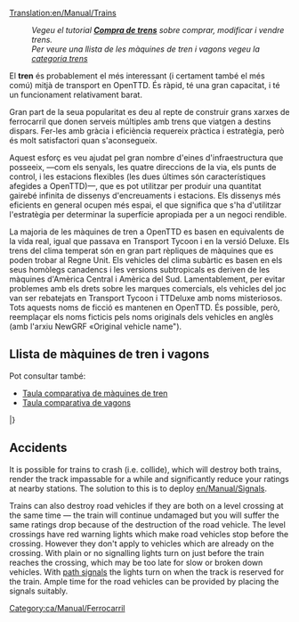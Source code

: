 [[Translation:en/Manual/Trains]]
{{ca/Traducció|en/Manual/Trains|25}}
{{ca/Manual/Taula de contingut}}
:''Vegeu el tutorial '''[[ca/Manual/Compra de trens|Compra de trens]]''' sobre comprar, modificar i vendre trens.''
:''Per veure una llista de les màquines de tren i vagons vegeu la [[:Category:ca/Trens|categoria trens]]''

El '''tren''' és probablement el més interessant (i certament també el més comú) mitjà de transport en OpenTTD. És ràpid, té una gran capacitat, i té un funcionament relativament barat.

Gran part de la seua popularitat es deu al repte de construir grans xarxes de ferrocarril que donen serveis múltiples amb trens que viatgen a destins dispars. Fer-les amb gràcia i eficiència requereix pràctica i estratègia, però és molt satisfactori quan s'aconsegueix.

Aquest esforç es veu ajudat pel gran nombre d'eines d'infraestructura que posseeix, —com els senyals, les quatre direccions de la via, els punts de control, i les estacions flexibles (les dues últimes són característiques afegides a OpenTTD)—, que es pot utilitzar per produir una quantitat gairebé infinita de dissenys d'encreuaments i estacions. Els dissenys més eficients en general ocupen més espai, el que significa que s'ha d'utilitzar l'estratègia per determinar la superfície apropiada per a un negoci rendible.

La majoria de les màquines de tren a OpenTTD es basen en equivalents de la vida real, igual que passava en Transport Tycoon i en la versió Deluxe. Els trens del clima temperat són en gran part rèpliques de màquines que es poden trobar al Regne Unit. Els vehicles del clima subàrtic es basen en els seus homòlegs canadencs i les versions subtropicals es deriven de les màquines d'Amèrica Central i Amèrica del Sud. Lamentablement, per evitar problemes amb els drets sobre les marques comercials, els vehicles del joc van ser rebatejats en Transport Tycoon i TTDeluxe amb noms misteriosos. Tots aquests noms de ficció es mantenen en OpenTTD. És possible, però, reemplaçar els noms ficticis pels noms originals dels vehicles en anglès (amb l'arxiu NewGRF «Original vehicle name").

==Llista de màquines de tren i vagons==
Pot consultar també:
* [[ca/Manual/Base Set/Trains/Comparació de trens|Taula comparativa de màquines de tren]]
* [[ca/Manual/Base Set/Trains/Comparació de vagons|Taula comparativa de vagons]]

{{ca/Manual/Taula de vehicles/Capçalera}}
{{en/Manual/VehicleTable/Header|Vapor}}
{{en/Manual/VehicleTable/Row|
*[[File:en/Manual/Base Set/Trains/Kirbypaultank.png|Locomotora Kirby Paul Tank]] [[ca/Manual/Base Set/Trains/Kirby Paul Tank|Kirby Paul Tank]]
*[[File:en/Manual/Base Set/Trains/Chaneyjubilee.png|Locomotora Chaney "Jubilee"]] [[ca/Chaney 'Jubilee'|Chaney "Jubilee"]]
*[[File:en/Manual/Base Set/Trains/Ginzua4.png|Locomotora Ginzu "A4"]] [[ca/Ginzu 'A4'|Ginzu "A4"]]
*[[File:en/Manual/Base Set/Trains/Sh8p.png|Locomotora SH "8P"]] [[ca/SH '8P'|SH "8P"]]
|
*[[File:en/Manual/Base Set/Trains/Wills280.png|Locomotora Wills 2-8-0]] [[ca/Wills 2-8-0|Wills 2-8-0]]
|
*[[File:en/Manual/Base Set/Trains/Wills280.png|Locomotora Wills 2-8-0]] [[ca/Wills 2-8-0|Wills 2-8-0]]
|
*[[File:en/Manual/Base Set/Trains/Powernautchoochoo.png|Locomotora Ploddyphut Choo-Choo]] [[ca/Ploddyphut Choo-Choo|Ploddyphut Choo-Choo]]
*[[File:en/Manual/Base Set/Trains/Ploddyphutchoochoo.png|Locomotora Powernaut Choo-Choo]] [[ca/Powernaut Choo-Choo|Powernaut Choo-Choo]]
*[[File:en/Manual/Base Set/Trains/Mightymoverchoochoo.png|Locomotora Might Mover Choo-Choo]] [[ca/Mightymover Choo-Choo|Mightymover Choo-Choo]]
}}
{{en/Manual/VehicleTable/Header|Dièsel}}
{{en/Manual/VehicleTable/Row|
*[[File:en/Manual/Base Set/Trains/Manleymoreldmu.png|Locomotora Manley-Morel DMU]] [[ca/Manley-Morel DMU|Manley-Morel DMU]]
*[[File:en/Manual/Base Set/Trains/Shhendry25.png|Locomotora SH/Hendry "25"]] [[ca/SH/Hendry '25'|SH/Hendry "25"]]
*[[File:en/Manual/Base Set/Trains/Floss47.png|Locomotora Floss "47"]] [[ca/Floss '47'|Floss "47"]]
*[[File:en/Manual/Base Set/Trains/Uu37.png|Locomotora UU "37"]] [[ca/UU '37'|UU "37"]]
*[[File:en/Manual/Base Set/Trains/Sh125.png|Locomotora SH "125"]] [[ca/SH '125'|SH "125"]]
*[[File:en/Manual/Base Set/Trains/Dash.png|Locomotora "Dash"]] [[ca/Dash|"Dash"]]
|
*[[File:en/Manual/Base Set/Trains/Mjs250.png|Locomotora MJS 250]] [[ca/MJS250|MJS250]]
*[[File:en/Manual/Base Set/Trains/Kelling3100.png|Locomotora Kelling 3100]] [[ca/Kelling 3100|Kelling 3100]]
*[[File:en/Manual/Base Set/Trains/Cs4000.png|Locomotora CS4000]] [[ca/CS4000|CS4000]]
*[[File:en/Manual/Base Set/Trains/Cs2400.png|Locomotora CS2400]] [[ca/CS2400|CS4000]]
*[[File:en/Manual/Base Set/Trains/Mjs1000.png|Locomotora MJS 1000]] [[ca/MJS 1000|MJS 1000]]
*[[File:en/Manual/Base Set/Trains/Centennial.png|Locomotora Centennial]] [[ca/Centennial|Centennial]]
*[[File:en/Manual/Base Set/Trains/Turnerturbo.png|Locomotora Turner Turbo]] [[ca/Turner Turbo|Turner Turbo]]
|
*[[File:en/Manual/Base Set/Trains/Mjs250.png|Locomotora MJS 250]] [[ca/MJS250|MJS250]]
*[[File:en/Manual/Base Set/Trains/Kelling3100.png|Locomotora Kelling 3100]] [[ca/Kelling 3100|Kelling 3100]]
*[[File:en/Manual/Base Set/Trains/Cs4000.png|Locomotora CS4000]] [[ca/CS4000|CS4000]]
*[[File:en/Manual/Base Set/Trains/Cs2400.png|Locomotora CS2400]] [[ca/CS2400|CS4000]]
*[[File:en/Manual/Base Set/Trains/Mjs1000.png|Locomotora MJS 1000]] [[ca/MJS 1000|MJS 1000]]
*[[File:en/Manual/Base Set/Trains/Centennial.png|Locomotora Centennial]] [[ca/Centennial|Centennial]]
*[[File:en/Manual/Base Set/Trains/Turnerturbo.png|Locomotora Turner Turbo]] [[ca/Turner Turbo|Turner Turbo]]
|
*[[File:en/Manual/Base Set/Trains/Ploddyphutdiesel.png|Locomotora Ploddyphut Diesel]] [[ca/Ploddyphut Diesel|Ploddyphut Diesel]]
*[[File:en/Manual/Base Set/Trains/Powernautdiesel.png|Locomotora Powernaut Diesel]] [[ca/Powernaut Diesel|Powernaut Diesel]]
}}
{{en/Manual/VehicleTable/Header|Elèctrica}}
{{en/Manual/VehicleTable/Row|
*[[File:en/Manual/Base Set/Trains/Sh30.png|Locomotora SH "30"]] [[ca/SH '30'|SH "30"]]
*[[File:en/Manual/Base Set/Trains/Sh40.png|Locomotora SH "40"]] [[ca/SH '40'|SH "40"]]
*[[File:en/Manual/Base Set/Trains/Tim.png|Locomotora "T.I.M"]] [[ca/T.I.M.|"T.I.M."]]
*[[File:en/Manual/Base Set/Trains/Asiastar.png|Locomotora "Asiastar"]] [[ca/AsiaStar|"AsiaStar"]]
|
Cap
|
Cap
|
Cap
}}
{{en/Manual/VehicleTable/Header|Monorail}}
{{en/Manual/VehicleTable/Row|
*[[File:en/Manual/Base Set/Trains/X2001.png|Locomotora monorail X2001]] [[ca/X2001|'X2001']]
*[[File:en/Manual/Base Set/Trains/Millenniumz1.png|Locomotora monorail Milennium 'Z1']] [[ca/Millennium Z1|'Millennium Z1']]
|
*[[File:en/Manual/Base Set/Trains/X2001.png|Locomotora monorail X2001]] [[ca/X2001|'X2001']]
*[[File:en/Manual/Base Set/Trains/Millenniumz1.png|Locomotora monorail Milennium 'Z1']] [[ca/Millennium Z1|'Millennium Z1']]
|
*[[File:en/Manual/Base Set/Trains/X2001.png|Locomotora monorail X2001]] [[ca/X2001|'X2001']]
*[[File:en/Manual/Base Set/Trains/Millenniumz1.png|Locomotora monorail Milennium 'Z1']] [[ca/Millennium Z1|'Millennium Z1']]
|
*[[File:en/Manual/Base Set/Trains/Wizzowowz99.png|Locomotora monorail Wizzowow 'Z99']] [[ca/Wizzowow Z99|Wizzowow Z99]]
}}
{{en/Manual/VehicleTable/Header|MagLev}}
{{en/Manual/VehicleTable/Row|
*[[File:en/Manual/Base Set/Trains/Lev1leviathan.png|Locomotora MagLev 1: Leviathan]] [[ca/Lev1 'Leviathan'|Lev1 'Leviathan']]
*[[File:en/Manual/Base Set/Trains/Lev2cyclops.png|Locomotora MagLev 2: Cyclops]] [[ca/Lev2 'Cyclops'|Lev2 'Cyclops']]
*[[File:en/Manual/Base Set/Trains/Lev3pegasus.png|Locomotora MagLev 3: Pegasus]] [[ca/Lev3 'Pegasus'|Lev3 'Pegasus']]
*[[File:en/Manual/Base Set/Trains/Lev4chimaerarhead.png|Locomotora MagLev 4: Chimaera (cap)]] [[ca/Lev4 'Chimaera'|Lev4 'Chimaera']]
|
*[[File:en/Manual/Base Set/Trains/Lev1leviathan.png|Locomotora MagLev 1: Leviathan]] [[ca/Lev1 'Leviathan'|Lev1 'Leviathan']]
*[[File:en/Manual/Base Set/Trains/Lev2cyclops.png|Locomotora MagLev 2: Cyclops]] [[ca/Lev2 'Cyclops'|Lev2 'Cyclops']]
*[[File:en/Manual/Base Set/Trains/Lev3pegasus.png|Locomotora MagLev 3: Pegasus]] [[ca/Lev3 'Pegasus'|Lev3 'Pegasus']]
*[[File:en/Manual/Base Set/Trains/Lev4chimaerarhead.png|Locomotora MagLev 4: Chimaera (cap)]] [[ca/Lev4 'Chimaera'|Lev4 'Chimaera']]
|
*[[File:en/Manual/Base Set/Trains/Lev1leviathan.png|Locomotora MagLev 1: Leviathan]] [[ca/Lev1 'Leviathan'|Lev1 'Leviathan']]
*[[File:en/Manual/Base Set/Trains/Lev2cyclops.png|Locomotora MagLev 2: Cyclops]] [[ca/Lev2 'Cyclops'|Lev2 'Cyclops']]
*[[File:en/Manual/Base Set/Trains/Lev3pegasus.png|Locomotora MagLev 3: Pegasus]] [[ca/Lev3 'Pegasus'|Lev3 'Pegasus']]
*[[File:en/Manual/Base Set/Trains/Lev4chimaerarhead.png|Locomotora MagLev 4: Chimaera (cap)]] [[ca/Lev4 'Chimaera'|Lev4 'Chimaera']]
|
*[[File:en/Manual/Base Set/Trains/Wizzowowrocketeer.png|Locomotora Wizzowow Rocketeer]] [[ca/Wizzowow Rocketeer|Wizzowow Rocketeer]]
}}
{{en/Manual/VehicleTable/Header|Vagons}}
{{en/Manual/VehicleTable/Row|
*[[File:en/Manual/Base Set/Trains/Passengercarriage.png|Vagó per Passatgers estàndard]] [[ca/Vagó per Passatgers|Vagó per Passatgers]]
*[[File:en/Manual/Base Set/Trains/Mailvan.png|Vagó per Correu estàndard]] [[ca/Vagó per Correu|Vagó per Correu]]
*[[File:en/Manual/Base Set/Trains/Coaltruck.png|Vagó per Carbó estàndard]] [[ca/Vagó per Carbó|Vagó per Carbó]]
*[[File:en/Manual/Base Set/Trains/Oiltanker car.png|Tanc de Petroli estàndard]] [[ca/Tanc de Petroli|Tanc de Petroli]]
*[[File:en/Manual/Base Set/Trains/Livestockvan.png|Vagó per Bestiar estàndard]] [[ca/Vagó per Bestiar|Vagó per Bestiar]]
*[[File:en/Manual/Base Set/Trains/Goodsvan.png|Vagó de Mercaderies estàndard]] [[ca/Vagó de Mercaderies|Vagó de Mercaderies]]
*[[File:en/Manual/Base Set/Trains/Grainhopper.png|Vagó per Gra estàndard]] [[ca/Vagó per Gra|Vagó per Gra]]
*[[File:en/Manual/Base Set/Trains/Woodtruck.png|Vagó per Fusta estàndard]] [[ca/Vagó per Fusta|Vagó per Fusta]]
*[[File:en/Manual/Base Set/Trains/Ironorehopper.png|Vagó per Mineral de Ferro estàndard]] [[ca/Vagó per Mineral de Ferro|Vagó per Mineral de Ferro]]
*[[File:en/Manual/Base Set/Trains/Steeltruck.png|Vagó per Acer estàndard]] [[ca/Vagó per Acer|Vagó per Acer]]
*[[File:en/Manual/Base Set/Trains/Armouredvan.png|Vagó Blindat estàndard]] [[ca/Vagó Blindat|Vagó Blindat]]
|
*[[File:en/Manual/Base Set/Trains/Passengercarriagex.png|Vagó per Passatgers Tropical i Subàrctic]] [[ca/Vagó per Passatgers|Vagó per Passatgers]]
*[[File:en/Manual/Base Set/Trains/Mailvan.png|Vagó per Correu estàndard]] [[ca/Vagó per Correu|Vagó per Correu]]
*[[File:en/Manual/Base Set/Trains/Coaltruck.png|Vagó per Carbó estàndard]] [[ca/Vagó per Carbó|Vagó per Carbó]]
*[[File:en/Manual/Base Set/Trains/Oiltanker car.png|Tanc de Petroli estàndard]] [[ca/Tanc de Petroli|Tanc de Petroli]]
*[[File:en/Manual/Base Set/Trains/Livestockvan.png|Vagó per Bestiar estàndard]] [[ca/Vagó per Bestiar|Vagó per Bestiar]]
*[[File:en/Manual/Base Set/Trains/Goodsvan.png|Vagó de Mercaderies estàndard]] [[ca/Vagó de Mercaderies|Vagó de Mercaderies]]
*[[File:en/Manual/Base Set/Trains/Grainhopper.png|Vagó per Gra estàndard]] [[ca/Vagó per Gra|Vagó per Gra]]
*[[File:en/Manual/Base Set/Trains/Woodtruck.png|Vagó per Fusta estàndard]] [[ca/Vagó per Fusta|Vagó per Fusta]]
*[[File:en/Manual/Base Set/Trains/Armouredvan.png|Vagó Blindat estàndard]] [[ca/Vagó Blindat|Vagó Blindat]]
*[[File:en/Manual/Base Set/Trains/Foodvan.png|Vagó per Queviures Tropical i Subàrctic]] [[ca/Vagó per Queviures|Vagó per Queviures]]
*[[File:en/Manual/Base Set/Trains/Papertruck.png|Vagó per Paper Tropical i Subàrctic]] [[ca/Vagó per Paper|Vagó per Paper]]
|
*[[File:en/Manual/Base Set/Trains/Passengercarriagex.png|Vagó per Passatgers Tropical i Subàrctic]] [[ca/Vagó per Passatgers|Vagó per Passatgers]]
*[[File:en/Manual/Base Set/Trains/Mailvan.png|Vagó per Correu estàndard]] [[ca/Vagó per Correu|Vagó per Correu]]
*[[File:en/Manual/Base Set/Trains/Oiltanker car.png|Tanc de Petroli estàndard]] [[ca/Tanc de Petroli|Tanc de Petroli]]
*[[File:en/Manual/Base Set/Trains/Goodsvan.png|Vagó de Mercaderies estàndard]] [[ca/Vagó de Mercaderies|Vagó de Mercaderies]]
*[[File:en/Manual/Base Set/Trains/Grainhopper.png|Vagó per Gra estàndard]] [[ca/Vagó per Gra|Vagó per Gra]]
*[[File:en/Manual/Base Set/Trains/Woodtruck.png|Vagó per Fusta estàndard]] [[ca/Vagó per Fusta|Vagó per Fusta]]
*[[File:en/Manual/Base Set/Trains/Armouredvan.png|Vagó Blindat estàndard]] [[ca/Vagó Blindat|Vagó Blindat]]
*[[File:en/Manual/Base Set/Trains/Foodvan.png|Vagó per Queviures Tropical i Subàrctic]] [[ca/Vagó per Queviures|Vagó per Queviures]]
*[[File:en/Manual/Base Set/Trains/Copperorehopper.png|Vagó per Mineral de Coure Tropical]] [[ca/Vagó per Mineral de Coure|Vagó per Mineral de Coure]]
*[[File:en/Manual/Base Set/Trains/Watertanker.png|Tanc d'Aigua Tropical]] [[ca/Tanc d'Aigua|Tanc d'Aigua]]
*[[File:en/Manual/Base Set/Trains/Fruittruck.png|Vagó per Fruita Tropical]] [[ca/Vagó per Fruita|Vagó per Fruita]]
*[[File:en/Manual/Base Set/Trains/Rubbertruck.png|Vagó per Cautxú Tropical]] [[ca/Vagó per Cautxú|Vagó per Cautxú]]
|
*[[File:en/Manual/Base Set/Trains/Passengercarriagetoyland.png|Vagó per Passatgers]] [[ca/Vagó per Passatgers|Vagó per Passatgers]]
*[[File:en/Manual/Base Set/Trains/Mailvanx.png|Vagó per Correu]] [[ca/Vagó per Correu|Vagó per Correu]]
*[[File:en/Manual/Base Set/Trains/Sugartruck.png|Vagó per Sucre]] [[ca/Vagó per Sucre|Vagó per Sucre]]
*[[File:en/Manual/Base Set/Trains/Candyflosshopper.png|Vagó per Cotó de Sucre]] [[ca/Vagó per Cotó de Sucre|Vagó per Cotó de Sucre]]
*[[File:en/Manual/Base Set/Trains/Toffeehopper.png|Vagó per Caramels]] [[ca/Vagó per Caramels|Vagó per Caramels]]
*[[File:en/Manual/Base Set/Trains/Bubblevan.png|Vagó per Bombolles]] [[ca/Vagó per Bombolles|Vagó per Bombolles]]
*[[File:en/Manual/Base Set/Trains/Colatanker.png|Tanc per Refresc]] [[ca/Tanc per Refresc|Tanc per Refresc]]
*[[File:en/Manual/Base Set/Trains/Sweetvan.png|Vagó per Dolços]] [[ca/Vagó per Dolços|Vagó per Dolços]]
*[[File:en/Manual/Base Set/Trains/Toyvan.png|Vagó per Joguines]] [[ca/Vagó per Joguines|Vagó per Joguines]]
*[[File:en/Manual/Base Set/Trains/Batterytruck.png|Vagó per Piles]] [[ca/Vagó per Piles|Vagó per Piles]]
*[[File:en/Manual/Base Set/Trains/Fuzzydrinktruck.png|Vagó per Begudes Gasoses]] [[ca/Vagó per Begudes Gasoses|Vagó per Begudes Gasoses]]
*[[File:en/Manual/Base Set/Trains/Plastictruck.png|Vagó per Plàstic]] [[ca/Vagó per Plàstic|Vagó per Plàstic]]
}}
|}

==Accidents==
{{ca/Pendent de traducció}}
It is possible for trains to crash (i.e. collide), which will destroy both trains, render the track impassable for a while and significantly reduce your ratings at nearby stations. The solution to this is to deploy [[en/Manual/Signals]].

Trains can also destroy road vehicles if they are both on a level crossing at the same time — the train will continue undamaged but you will suffer the same ratings drop because of the destruction of the road vehicle. The level crossings have red warning lights which make road vehicles stop before the crossing. However they don't apply to vehicles which are already on the crossing. With plain or no signalling lights turn on just before the train reaches the crossing, which may be too late for slow or broken down vehicles. With [[en/Manual/Signals#path-signals|path signals]] the lights turn on when the track is reserved for the train. Ample time for the road vehicles can be provided by placing the signals suitably.

[[Category:ca/Manual/Ferrocarril]]